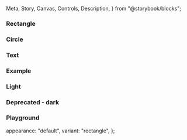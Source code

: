   Meta,
  Story,
  Canvas,
  Controls,
  Description,
} from "@storybook/blocks";

<Meta of={IcSkeletonStories} />

<Description markdown={readme} />

### Rectangle

<Canvas>
  <Story of={IcSkeletonStories.Rectangle} />
</Canvas>

### Circle

<Canvas>
  <Story of={IcSkeletonStories.Circle} />
</Canvas>

### Text

<Canvas>
  <Story of={IcSkeletonStories.Text} />
</Canvas>

### Example

<Canvas>
  <Story of={IcSkeletonStories.Example} />
</Canvas>

### Light

<Canvas>
  <Story of={IcSkeletonStories.Light} />
</Canvas>

### Deprecated - dark

<Canvas>
  <Story of={IcSkeletonStories.DeprecatedDark} />
</Canvas>

### Playground

  appearance: "default",
  variant: "rectangle",
};

<Canvas>
  <Story of={IcSkeletonStories.Playground} />
</Canvas>
